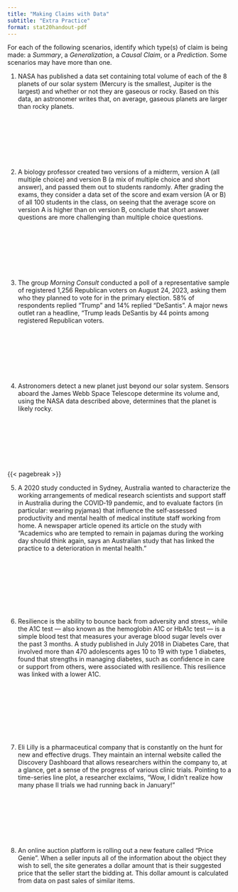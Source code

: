 ```yaml
---
title: "Making Claims with Data"
subtitle: "Extra Practice"
format: stat20handout-pdf
---
```


For each of the following scenarios, identify which type(s) of claim is being made: a *Summary*, a *Generalization*, a *Causal Claim*, or a *Prediction*. Some scenarios may have more than one.
\

@. NASA has published a data set containing total volume of each of the 8 planets of our solar system (Mercury is the smallest, Jupiter is the largest) and whether or not they are gaseous or rocky. Based on this data, an astronomer writes that, on average, gaseous planets are larger than rocky planets.

<!-- Summary or Generalization depending on whether it's implied that we're talking about just our solar system. -->

\
\
\
\
\
\

@. A biology professor created two versions of a midterm, version A (all multiple choice) and version B (a mix of multiple choice and short answer), and passed them out to students randomly. After grading the exams, they consider a data set of the score and exam version (A or B) of all 100 students in the class, on seeing that the average score on version A is higher than on version B, conclude that short answer questions are more challenging than multiple choice questions.

<!-- This one's a bit ambiguous! Generalization probably makes the most sense but there's also a causal angle here: that it was the format of the questions that led to the difference in scores. -->

\
\
\
\
\
\

@. The group *Morning Consult* conducted a poll of a representative sample of registered 1,256 Republican voters on August 24, 2023, asking them who they planned to vote for in the primary election. 58% of respondents replied "Trump" and 14% replied "DeSantis". A major news outlet ran a headline, "Trump leads DeSantis by 44 points among registered Republican voters.

<!-- Generalization -->

\
\
\
\
\
\

@. Astronomers detect a new planet just beyond our solar system. Sensors aboard the James Webb Space Telescope determine its volume and, using the NASA data described above, determines that the planet is likely rocky.

<!-- Prediction -->

\
\
\
\
\
\

{{< pagebreak >}}

@. A 2020 study conducted in Sydney, Australia wanted to characterize the working arrangements of medical research scientists and support staff in Australia during the COVID‐19 pandemic, and to evaluate factors (in particular: wearing pyjamas) that influence the self‐assessed productivity and mental health of medical institute staff working from home. A newspaper article opened its article on the study with "Academics who are tempted to remain in pajamas during the working day should think again, says an Australian study that has linked the practice to a deterioration in mental health."

<!---Causal, but justified? See https://www.everydayresearchmethods.com/current-affairs/ maybe can talk about which comes first, the not getting out of pyjamas or the (self-reported) poorer mental health--->

\
\
\
\
\
\
\


@. Resilience is the ability to bounce back from adversity and stress, while the A1C test — also known as the hemoglobin A1C or HbA1c test — is a simple blood test that measures your average blood sugar levels over the past 3 months. A study published in July 2018 in Diabetes Care, that involved more than 470 adolescents ages 10 to 19 with type 1 diabetes, found that strengths in managing diabetes, such as confidence in care or support from others, were associated with resilience. This resilience was linked with a lower A1C.

<!---Descriptive/summary, it is still not saying that resilience CAUSES diabetes or lack thereof, but links the two, link https://www.everydayhealth.com/type-2-diabetes/how-resilience-can-help-you-manage-diabetes-and-how-to-build-it/-->


\
\
\
\
\
\
\

@. Eli Lilly is a pharmaceutical company that is constantly on the hunt for new and effective drugs. They maintain an internal website called the Discovery Dashboard that allows researchers within the company to, at a glance, get a sense of the progress of various clinic trials. Pointing to a time-series line plot, a researcher exclaims, "Wow, I didn't realize how many phase II trials we had running back in January!"

<!---Summary. The company will have the comprehensive list of how many trial they were engaged in in January.-->

\
\
\
\
\
\

@. An online auction platform is rolling out a new feature called "Price Genie". When a seller inputs all of the information about the object they wish to sell, the site generates a dollar amount that is their suggested price that the seller start the bidding at. This dollar amount is calculated from data on past sales of similar items.

<!-- Prediction. -->
